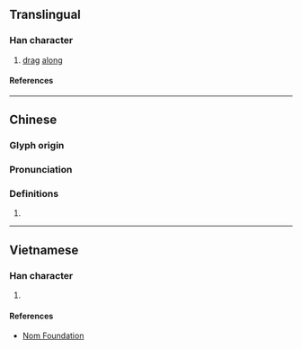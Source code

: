 {{character info}}
==Translingual==

===Han character===
{{Han char|rn=64|rad=手|as=03|sn=6|four=54012|canj=QPD|ids=⿰扌也}}

# [[drag]] [[along]]

====References====
{{Han ref|kx=0418.050|dkj=11805|dj=0764.220|hdz=31832.050|uh=6261}}

----

==Chinese==
{{zh-forms}}

===Glyph origin===
{{Han etym}}

===Pronunciation===
{{zh-pron
|m=tuō,chǐ,yǐ
|c=to1,ci2
|mc=y
|oc=y
|cat=
}}
{{zh-attn-split}}

===Definitions===
{{zh-hanzi}}

# {{rfdef|zh}}

----

==Vietnamese==

===Han character===
{{vi-readings|rs=手03|reading=[[đỡ]], [[lả]]}}

# {{rfdef|vi|sort=手03}}

====References====
* [http://nomfoundation.org/common/nom_details.php?codepoint=6261 Nom Foundation]